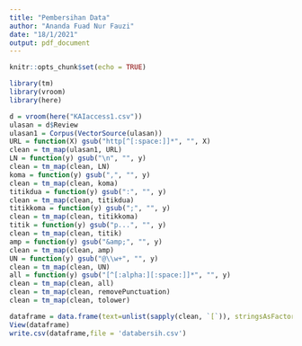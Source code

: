 ---
title: "Pembersihan Data"
author: "Ananda Fuad Nur Fauzi"
date: "18/1/2021"
output: pdf_document
---

```{r setup, include=FALSE}
knitr::opts_chunk$set(echo = TRUE)
```

```{r setup, include = FALSE}
library(tm)
library(vroom)
library(here)
```

```{r load daataset}
d = vroom(here("KAIaccess1.csv"))
ulasan = d$Review
ulasan1 = Corpus(VectorSource(ulasan))
URL = function(X) gsub("http[^[:space:]]*", "", X)
clean = tm_map(ulasan1, URL)
LN = function(y) gsub("\n", "", y)
clean = tm_map(clean, LN)
koma = function(y) gsub(",", "", y)
clean = tm_map(clean, koma)
titikdua = function(y) gsub(":", "", y)
clean = tm_map(clean, titikdua)
titikkoma = function(y) gsub(";", "", y)
clean = tm_map(clean, titikkoma)
titik = function(y) gsub("p...", "", y)
clean = tm_map(clean, titik)
amp = function(y) gsub("&amp;", "", y)
clean = tm_map(clean, amp)
UN = function(y) gsub("@\\w+", "", y)
clean = tm_map(clean, UN)
all = function(y) gsub("[^[:alpha:][:space:]]*", "", y)
clean = tm_map(clean, all)
clean = tm_map(clean, removePunctuation)
clean = tm_map(clean, tolower)

dataframe = data.frame(text=unlist(sapply(clean, `[`)), stringsAsFactors = F)
View(dataframe)
write.csv(dataframe,file = 'databersih.csv')


```